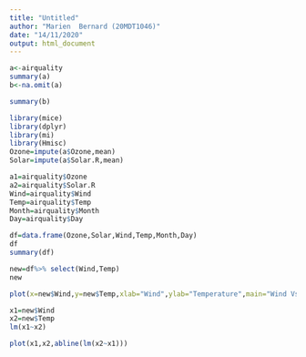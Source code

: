 ---
title: "Untitled"
author: "Marien  Bernard (20MDT1046)"
date: "14/11/2020"
output: html_document
---

```{r,echo=TRUE}
a<-airquality
summary(a)
b<-na.omit(a)

summary(b)

library(mice)
library(dplyr)
library(mi)
library(Hmisc)
Ozone=impute(a$Ozone,mean)
Solar=impute(a$Solar.R,mean)

a1=airquality$Ozone
a2=airquality$Solar.R
Wind=airquality$Wind
Temp=airquality$Temp
Month=airquality$Month
Day=airquality$Day

df=data.frame(Ozone,Solar,Wind,Temp,Month,Day)
df
summary(df)

new=df%>% select(Wind,Temp)
new

plot(x=new$Wind,y=new$Temp,xlab="Wind",ylab="Temperature",main="Wind Vs Temperature")

x1=new$Wind
x2=new$Temp
lm(x1~x2)

plot(x1,x2,abline(lm(x2~x1)))
```

